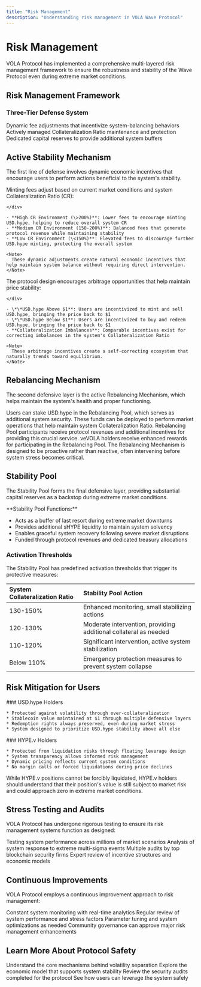 ```yaml
---
title: "Risk Management"
description: "Understanding risk management in VOLA Wave Protocol"
---
```


# Risk Management

VOLA Protocol has implemented a comprehensive multi-layered risk management framework to ensure the robustness and stability of the Wave Protocol even during extreme market conditions.

## Risk Management Framework

### Three-Tier Defense System

<CardGroup cols={3}>
  <Card title="Level 1: Active Stability" icon="shield-halved">
    Dynamic fee adjustments that incentivize system-balancing behaviors
  </Card>
  <Card title="Level 2: Rebalancing" icon="shield">
    Actively managed Collateralization Ratio maintenance and protection
  </Card>
  <Card title="Level 3: Stability Pool" icon="shield-check">
    Dedicated capital reserves to provide additional system buffers
  </Card>
</CardGroup>

## Active Stability Mechanism

The first line of defense involves dynamic economic incentives that encourage users to perform actions beneficial to the system's stability.

<Tabs>
  <Tab title="Dynamic Minting Fees">
    <div className="mb-4">
    Minting fees adjust based on current market conditions and system Collateralization Ratio (CR):

    </div>

    - **High CR Environment (\>200%)**: Lower fees to encourage minting USD.hype, helping to reduce overall system CR
    - **Medium CR Environment (150-200%)**: Balanced fees that generate protocol revenue while maintaining stability
    - **Low CR Environment (\<150%)**: Elevated fees to discourage further USD.hype minting, protecting the overall system

    <Note>
      These dynamic adjustments create natural economic incentives that help maintain system balance without requiring direct intervention.
    </Note>
  </Tab>
  <Tab title="Arbitrage Incentives">
    <div className="mb-4">
    The protocol design encourages arbitrage opportunities that help maintain price stability:

    </div>

    - \*\*USD.hype Above $1**: Users are incentivized to mint and sell USD.hype, bringing the price back to $1
    - \*\*USD.hype Below $1**: Users are incentivized to buy and redeem USD.hype, bringing the price back to $1
    - **Collateralization Imbalances**: Comparable incentives exist for correcting imbalances in the system's Collateralization Ratio

    <Note>
      These arbitrage incentives create a self-correcting ecosystem that naturally trends toward equilibrium.
    </Note>
  </Tab>
</Tabs>

## Rebalancing Mechanism

The second defensive layer is the active Rebalancing Mechanism, which helps maintain the system's health and proper functioning.

<Steps>
  <Step title="Rebalancing Pool">
    Users can stake USD.hype in the Rebalancing Pool, which serves as additional system security.
  </Step>
  <Step title="Rebalancing Actions">
    These funds can be deployed to perform market operations that help maintain system Collateralization Ratio.
  </Step>
  <Step title="Incentive Structure">
    Rebalancing Pool participants receive protocol revenues and additional incentives for providing this crucial service.
  </Step>
  <Step title="Boosting Mechanism">
    veVOLA holders receive enhanced rewards for participating in the Rebalancing Pool.
  </Step>
</Steps>

<Warning>
  The Rebalancing Mechanism is designed to be proactive rather than reactive, often intervening before system stress becomes critical.
</Warning>

## Stability Pool

The Stability Pool forms the final defensive layer, providing substantial capital reserves as a backstop during extreme market conditions.

<Card>
  **Stability Pool Functions:**

  - Acts as a buffer of last resort during extreme market downturns
  - Provides additional sHYPE liquidity to maintain system solvency
  - Enables graceful system recovery following severe market disruptions
  - Funded through protocol revenues and dedicated treasury allocations
</Card>

### Activation Thresholds

The Stability Pool has predefined activation thresholds that trigger its protective measures:

| System Collateralization Ratio | Stability Pool Action                                            |
| :----------------------------- | :--------------------------------------------------------------- |
| 130-150%                       | Enhanced monitoring, small stabilizing actions                   |
| 120-130%                       | Moderate intervention, providing additional collateral as needed |
| 110-120%                       | Significant intervention, active system stabilization            |
| Below 110%                     | Emergency protection measures to prevent system collapse         |

## Risk Mitigation for Users

<Columns>
  <Column>
    ### USD.hype Holders

    * Protected against volatility through over-collateralization
    * Stablecoin value maintained at $1 through multiple defensive layers
    * Redemption rights always preserved, even during market stress
    * System designed to prioritize USD.hype stability above all else
  </Column>

  <Column>
    ### HYPE.v Holders

    * Protected from liquidation risks through floating leverage design
    * System transparency allows informed risk management
    * Dynamic pricing reflects current system conditions
    * No margin calls or forced liquidations during price declines
  </Column>
</Columns>

<Note>
  While HYPE.v positions cannot be forcibly liquidated, HYPE.v holders should understand that their position's value is still subject to market risk and could approach zero in extreme market conditions.
</Note>

## Stress Testing and Audits

VOLA Protocol has undergone rigorous testing to ensure its risk management systems function as designed:

<CardGroup cols={2}>
  <Card title="Monte Carlo Simulations" icon="chart-simple">
    Testing system performance across millions of market scenarios
  </Card>
  <Card title="Black Swan Modeling" icon="circle-exclamation">
    Analysis of system response to extreme multi-sigma events
  </Card>
  <Card title="Security Audits" icon="lock">
    Multiple audits by top blockchain security firms
  </Card>
  <Card title="Economic Model Validation" icon="chart-line">
    Expert review of incentive structures and economic models
  </Card>
</CardGroup>

## Continuous Improvements

VOLA Protocol employs a continuous improvement approach to risk management:

<Steps>
  <Step title="Monitoring">
    Constant system monitoring with real-time analytics
  </Step>
  <Step title="Analysis">
    Regular review of system performance and stress factors
  </Step>
  <Step title="Adjustments">
    Parameter tuning and system optimizations as needed
  </Step>
  <Step title="Governance">
    Community governance can approve major risk management enhancements
  </Step>
</Steps>

## Learn More About Protocol Safety

<CardGroup cols={2}>
  <Card title="Mechanisms" icon="gears" href="/volatility-separation/mechanisms">
    Understand the core mechanisms behind volatility separation
  </Card>
  <Card title="Economic Model" icon="chart-line" href="/governance/economic-model">
    Explore the economic model that supports system stability
  </Card>
  <Card title="Audits" icon="clipboard-check" href="/resources/audits">
    Review the security audits completed for the protocol
  </Card>
  <Card title="User Scenarios" icon="users" href="/volatility-separation/user-scenarios">
    See how users can leverage the system safely
  </Card>
</CardGroup>